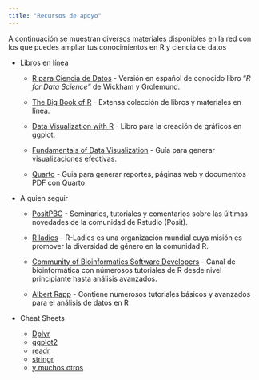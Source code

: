 ---
title: "Recursos de apoyo"
---

A continuación se muestran diversos materiales disponibles en la red con los que puedes ampliar tus conocimientos en R y ciencia de datos

-   Libros en línea

    -   [R para Ciencia de Datos](https://es.r4ds.hadley.nz/) - Versión en español de conocido libro "*R for Data Science"* de Wickham y Grolemund.

    -   [The Big Book of R](https://www.bigbookofr.com/) - Extensa colección de libros y materiales en línea.

    -   [Data Visualization with R](https://rkabacoff.github.io/datavis/) - Libro para la creación de gráficos en ggplot.

    -   [Fundamentals of Data Visualization](https://clauswilke.com/dataviz/) - Guía para generar visualizaciones efectivas.

    -   [Quarto](https://quarto.org/docs/books/) - Guia para generar reportes, páginas web y documentos PDF con Quarto

-   A quien seguir

    -   [PositPBC](https://www.youtube.com/@PositPBC/featured) - Seminarios, tutoriales y comentarios sobre las últimas novedades de la comunidad de Rstudio (Posit).

    -   [R ladies](https://www.youtube.com/@RLadiesGlobal) - R-Ladies es una organización mundial cuya misión es promover la diversidad de género en la comunidad R.

    -   [Community of Bioinformatics Software Developers](https://www.youtube.com/@CDSB/videos) - Canal de bioinformática con númerosos tutoriales de R desde nivel principiante hasta análisis avanzados.

    -   [Albert Rapp](https://www.youtube.com/@rappa753/videos) - Contiene numerosos tutoriales básicos y avanzados para el análisis de datos en R

-   Cheat Sheets

    -   [Dplyr](https://rstudio.github.io/cheatsheets/data-transformation.pdf)
    -   [ggplot2](https://rstudio.github.io/cheatsheets/data-visualization.pdf)
    -   [readr](https://rstudio.github.io/cheatsheets/data-import.pdf)
    -   [stringr](https://rstudio.github.io/cheatsheets/strings.pdf)
    -   [y muchos otros](https://posit.co/resources/cheatsheets/)
